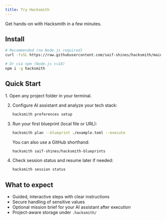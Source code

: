 ```yaml
---
title: Try Hacksmith
---
```



Get hands-on with Hacksmith in a few minutes.

## Install

```bash
# Recommended (no Node.js required)
curl -fsSL https://raw.githubusercontent.com/saif-shines/hacksmith/main/scripts/install.sh | bash

# Or via npm (Node.js >=18)
npm i -g hacksmith
```

## Quick Start

<Steps>
1. Open any project folder in your terminal.

2. Configure AI assistant and analyze your tech stack:

   ```bash
   hacksmith preferences setup
   ```

3. Run your first blueprint (local file or URL):

   ```bash
   hacksmith plan --blueprint ./example.toml --execute
   ```

   You can also use a GitHub shorthand:

   ```bash
   hacksmith saif-shines/hacksmith-blueprints
   ```

4. Check session status and resume later if needed:

   ```bash
   hacksmith session status
   ```

</Steps>

## What to expect

- Guided, interactive steps with clear instructions
- Secure handling of sensitive values
- Optional mission brief for your AI assistant after execution
- Project-aware storage under `.hacksmith/`
